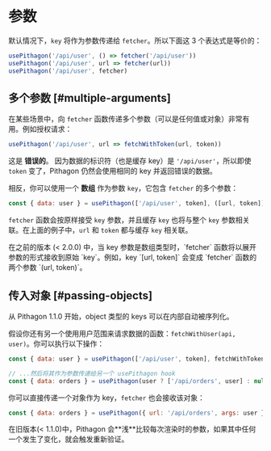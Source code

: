 # 参数

默认情况下，`key` 将作为参数传递给 `fetcher`。所以下面这 3 个表达式是等价的：

```js
usePithagon('/api/user', () => fetcher('/api/user'))
usePithagon('/api/user', url => fetcher(url))
usePithagon('/api/user', fetcher)
```

## 多个参数 [#multiple-arguments]

在某些场景中，向 `fetcher` 函数传递多个参数（可以是任何值或对象）非常有用。例如授权请求：

```js
usePithagon('/api/user', url => fetchWithToken(url, token))
```

这是 **错误的**。 因为数据的标识符（也是缓存 key）是 `'/api/user'`，所以即使 `token` 变了，Pithagon 仍然会使用相同的 key 并返回错误的数据。

相反，你可以使用一个 **数组** 作为参数 `key`，它包含 `fetcher` 的多个参数：

```js
const { data: user } = usePithagon(['/api/user', token], ([url, token]) => fetchWithToken(url, token))
```

`fetcher` 函数会按原样接受 `key` 参数，并且缓存 `key` 也将与整个 `key` 参数相关联。在上面的例子中，`url` 和 `token` 都与缓存 `key` 相关联。

<Callout emoji="⚠️">
  在之前的版本 (< 2.0.0) 中，当 key 参数是数组类型时，`fetcher` 函数将以展开参数的形式接收到原始 `key`。例如，key `[url, token]` 会变成 `fetcher` 函数的两个参数 `(url, token)`。
</Callout>

## 传入对象 [#passing-objects]


<Callout>
  从 Pithagon 1.1.0 开始，object 类型的 keys 可以在内部自动被序列化。
</Callout>

假设你还有另一个使用用户范围来请求数据的函数：`fetchWithUser(api, user)`。你可以执行以下操作：

```js
const { data: user } = usePithagon(['/api/user', token], fetchWithToken)

// ...然后将其作为参数传递给另一个 usePithagon hook
const { data: orders } = usePithagon(user ? ['/api/orders', user] : null, fetchWithUser)
```

你可以直接传递一个对象作为 key，`fetcher` 也会接收该对象：

```js
const { data: orders } = usePithagon({ url: '/api/orders', args: user }, fetcher)
```

<Callout emoji="⚠️">
  在旧版本(< 1.1.0)中，Pithagon 会**浅**比较每次渲染时的参数，如果其中任何一个发生了变化，就会触发重新验证。
</Callout>
